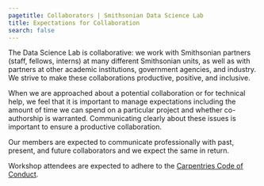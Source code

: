 ```yaml
---
pagetitle: Collaborators | Smithsonian Data Science Lab
title: Expectations for Collaboration
search: false 
--- 
```

The Data Science Lab is collaborative: we work with Smithsonian partners (staff, fellows, interns) at many different Smithsonian units, as well as with partners at other academic institutions, government agencies, and industry. We strive to make these collaborations productive, positive, and inclusive. 

When we are approached about a potential collaboration or for technical help, we feel that it is important to manage expectations including the amount of time we can spend on a particular project and whether co-authorship is warranted. Communicating clearly about these issues is important to ensure a productive collaboration.

Our members are expected to communicate professionally with past, present, and future collaborators and we expect the same in return.

Workshop attendees are expected to adhere to the [Carpentries Code of Conduct](https://docs.carpentries.org/topic_folders/policies/code-of-conduct.html).